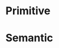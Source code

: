 
<Meta title="Colors" />

# Primitive

<ColorPalette>
  <ColorItem
    title="colors.vadsColorGray"
    subtitle="Grays from VADS"
    colors={{
      CoolLight: Colors.vadsColorGrayCoolLight,
      LightAlt: Colors.vadsColorGrayLightAlt,
      WarmLight: Colors.vadsColorGrayWarmLight,
      Medium: Colors.vadsColorGrayMedium,
      WarmDark: Colors.vadsColorGrayWarmDark,
    }}
  />
  <ColorItem
    title="vadsColorActionForegroundDefault"
    subtitle="Subtitle here"
    colors={{
      OnLight: Colors.vadsColorActionForegroundDefaultOnLight,
      OnDark: Colors.vadsColorActionForegroundDefaultOnDark,
    }}
  />
  <ColorItem
    title="theme.color.positive"
    subtitle="Green"
    colors={{
      Apple: 'rgba(102,191,60,1)',
      Apple80: 'rgba(102,191,60,.8)',
      Apple60: 'rgba(102,191,60,.6)',
      Apple30: 'rgba(102,191,60,.3)',
    }}
  />
</ColorPalette>

# Semantic

<ColorPalette>
  <ColorItem
    title="colors.vadsColorGray"
    subtitle="Grays from VADS"
    colors={{
      CoolLight: Colors.vadsColorGrayCoolLight,
      LightAlt: Colors.vadsColorGrayLightAlt,
      WarmLight: Colors.vadsColorGrayWarmLight,
      Medium: Colors.vadsColorGrayMedium,
      WarmDark: Colors.vadsColorGrayWarmDark,
    }}
  />
  <ColorItem
    title="theme.color.greyscale"
    subtitle="Some of the greys"
    colors={{ White: '#FFFFFF', Alabaster: '#F8F8F8', Concrete: '#F3F3F3' }}
  />
  <ColorItem
    title="theme.color.primary"
    subtitle="Coral"
    colors={{ WildWatermelon: '#FF4785' }}
  />
  <ColorItem
    title="theme.color.secondary"
    subtitle="Ocean"
    colors={{ DodgerBlue: '#1EA7FD' }}
  />
  <ColorItem
    title="theme.color.positive"
    subtitle="Green"
    colors={{
      Apple: 'rgba(102,191,60,1)',
      Apple80: 'rgba(102,191,60,.8)',
      Apple60: 'rgba(102,191,60,.6)',
      Apple30: 'rgba(102,191,60,.3)',
    }}
  />
</ColorPalette>
